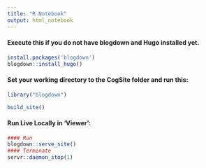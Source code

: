```yaml
---
title: "R Notebook"
output: html_notebook
---
```

#### Execute this if you do not have blogdown and Hugo installed yet.
```r
install.packages('blogdown')
blogdown::install_hugo()
```

#### Set your working directory to the CogSite folder and run this:
```r
library("blogdown")

build_site()
```
#### Run Live Locally in 'Viewer':
```r
#### Run
blogdown::serve_site()
#### Terminate
servr::daemon_stop(1)
```

